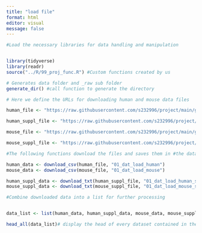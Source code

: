 ```yaml
---
title: "load file"
format: html
editor: visual
message: false
---
```


```r
#Load the necessary libraries for data handling and manipulation


library(tidyverse)
library(readr)
source("../R/99_proj_func.R") #Custom functions created by us
```

```r
# Generates data folder and _raw sub folder
generate_dir() #call function to generate the directory
```

```r
# Here we define the URLs for downloading human and mouse data files

human_file <- "https://raw.githubusercontent.com/s232996/project/main/gCSI_GRdata_v1.3.tsv/data/human.csv"

human_suppl_file <- "https://raw.githubusercontent.com/s232996/project/main/gCSI_GRdata_v1.3.tsv/data/human_suppl.txt"

mouse_file <- "https://raw.githubusercontent.com/s232996/project/main/gCSI_GRdata_v1.3.tsv/data/mouse.csv"

mouse_suppl_file <- "https://raw.githubusercontent.com/s232996/project/main/gCSI_GRdata_v1.3.tsv/data/mouse_suppl.txt"
```

```r
#The following functions download the files and saves them in #the data correct folders

human_data <- download_csv(human_file, "01_dat_load_human")
mouse_data <- download_csv(mouse_file, "01_dat_load_mouse")

human_suppl_data <- download_txt(human_suppl_file, "01_dat_load_human_suppl")
mouse_suppl_data <- download_txt(mouse_suppl_file, "01_dat_load_mouse_suppl")
```

```r
#Combine downloaded data into a list for further processing


data_list <- list(human_data, human_suppl_data, mouse_data, mouse_suppl_data)

head_all(data_list)# display the head of every dataset contained in the datalist
```

\
